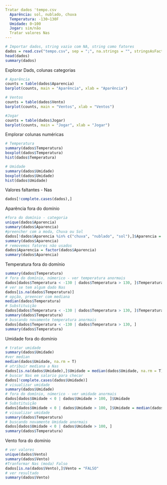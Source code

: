 ```yaml
---
Tratar dados 'tempo.csv
  Aparência: sol, nublado, chuva
  Temperatura: -130~130F
  Umidade: 0~100
  Jogar: sim/não
  Tratar valores Nas
---
```


```r
# Importar dados, string vazio com NA, string como fatores
dados = read.csv("tempo.csv", sep = ";", na.strings = "", stringsAsFactors = T)
head(dados)
summary(dados)
```
Explorar Dads, colunas categorias
```r
# Aparência
counts = table(dados$Aparencia)
barplot(counts, main = "Aparência", xlab = "Aparência")

```
```r
# Ventos
counts = table(dados$Vento)
barplot(counts, main = "Ventos", xlab = "Ventos")

```
```r
#Jogar
counts = table(dados$Jogar)
barplot(counts, main = "Jogar", xlab = "Jogar")
```

Emplorar colunas numéricas
```r
# Temperatura
summary(dados$Temperatura)
boxplot(dados$Temperatura)
hist(dados$Temperatura)
```
```r
# Umidade
summary(dados$Umidade)
boxplot(dados$Umidade)
hist(dados$Umidade)
```
Valores faltantes - Nas
```r
dados[!complete.cases(dados),]
```

Aparência fora do domínio
```r
#fora do domínio - categoria
unique(dados$Aparencia)
summary(dados$Aparencia)
#preencher com a moda, Chuva ou Sol
dados[!dados$Aparencia %in% c("chuva", "nublado", "sol"),]$Aparencia = "chuva"
summary(dados$Aparencia)
# removemos fatores não usados
dados$Aparencia = factor(dados$Aparencia)
summary(dados$Aparencia)
```

Temperatura fora do domínio
```r
summary(dados$Temperatura)
# fora do domínio, númerico - ver temperatura anormais
dados[dados$Temperatura < -130 | dados$Temperatura > 130, ]$Temperatura
# ver se tem algum dado Nas
dados[is.na(dados$Temperatura)]
# opção, preencer com mediana
median(dados$Temperatura)
# Substituição
dados[dados$Temperatura < -130 | dados$Temperatura > 130, ]$Temperatura = median(dados$Temperatura)
summary(dados$Temperatura)
# buscando novamente temperatura anormais
dados[dados$Temperatura < -130 | dados$Temperatura > 130, ]
summary(dados$Temperatura)
```

Umidade fora do domínio
```r
# tratar umidade
summary(dados$Umidade)
#ver median
median(dados$Umidade, na.rm = T)
# atribuir mediana a Nas
dados[is.na(dados$Umidade),]$Umidade = median(dados$Umidade, na.rm = T)
# buscar Nas em salario para checar
dados[!complete.cases(dados$Umidade)]
# visualizar umidade
summary(dados$Umidade)
# fora do domínio, númerico - ver umidade anormais
dados[dados$Umidade < 0 | dados$Umidade > 100, ]$Umidade
# Substituição
dados[dados$Umidade < 0 | dados$Umidade > 100, ]$Umidade = median(dados$Umidade)
# visualizar umidade
summary(dados$Temperatura)
# buscando novamente Umidade anormais
dados[dados$Umidade < 0 | dados$Umidade > 100, ]
summary(dados$Temperatura)
```
Vento fora do domínio
```r
# ver valores
unique(dados$Vento)
summary(dados$Vento)
#Tranformar Nas (moda) Falso
dados[is.na(dados$Vento),]$Vento = "FALSO"
# ver resultado
summary(dados$Vento)
```


